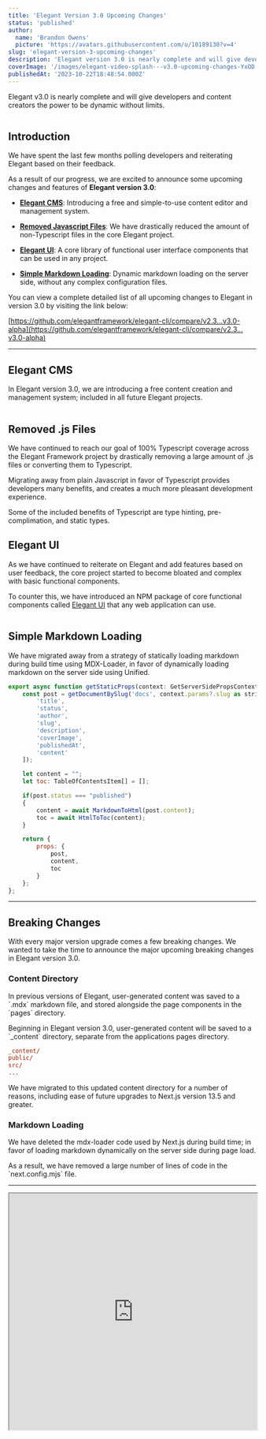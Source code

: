 ```yaml
---
title: 'Elegant Version 3.0 Upcoming Changes'
status: 'published'
author:
  name: 'Brandon Owens'
  picture: 'https://avatars.githubusercontent.com/u/10189130?v=4'
slug: 'elegant-version-3-upcoming-changes'
description: 'Elegant version 3.0 is nearly complete and will give developers and content creators the power to be dynamic without any limits.'
coverImage: '/images/elegant-video-splash---v3.0-upcoming-changes-YxOD.jpg'
publishedAt: '2023-10-22T18:48:54.000Z'
---
```


Elegant v3.0 is nearly complete and will give developers and content creators the power to be dynamic without limits.

<div class="my-8 shadow-xl"><img class="rounded-xl" src="/images/screenshot-2023-10-03-192552-k2OT.png" alt=""></div>

## Introduction

We have spent the last few months polling developers and reiterating Elegant based on their feedback. <br>

As a result of our progress, we are excited to announce some upcoming changes and features of **Elegant version 3.0**:

- [**Elegant CMS**](#elegant-cms): Introducing a free and simple-to-use content editor and management system.

- [**Removed Javascript Files**](#removed-js-files): We have drastically reduced the amount of non-Typescript files in the core Elegant project.

- [**Elegant UI**](#elegant-ui): A core library of functional user interface components that can be used in any project.

- [**Simple Markdown Loading**](#simple-markdown-loading): Dynamic markdown loading on the server side, without any complex configuration files.

You can view a complete detailed list of all upcoming changes to Elegant in version 3.0 by visiting the link below:

[https://github.com/elegantframework/elegant-cli/compare/v2.3…v3.0-alpha](https://github.com/elegantframework/elegant-cli/compare/v2.3…v3.0-alpha)

---

## Elegant CMS

In Elegant version 3.0, we are introducing a free content creation and management system; included in all future Elegant projects.

<div class="my-8 shadow-xl"><img class="rounded-xl" src="/images/screenshot-2023-10-04-201526-AzNT.png" alt=""></div>

## Removed .js Files

We have continued to reach our goal of 100% Typescript coverage across the Elegant Framework project by drastically removing a large amount of .js files or converting them to Typescript.

Migrating away from plain Javascript in favor of Typescript provides developers many benefits, and creates a much more pleasant development experience.

Some of the included benefits of Typescript are type hinting, pre-complimation, and static types.

## Elegant UI

As we have continued to reiterate on Elegant and add features based on user feedback, the core project started to become bloated and complex with basic functional components.

To counter this, we have introduced an NPM package of core functional components called [Elegant UI](https://www.npmjs.com/package/@brandonowens/elegant-ui) that any web application can use.

<div class="my-8 shadow-xl"><img class="rounded-xl" src="/images/screenshot-2023-10-04-201340-A1Mz.png" alt=""></div>

## Simple Markdown Loading

We have migrated away from a strategy of statically loading markdown during build time using MDX-Loader, in favor of dynamically loading markdown on the server side using Unified.

```javascript
export async function getStaticProps(context: GetServerSidePropsContext) {
    const post = getDocumentBySlug('docs', context.params?.slug as string, [
        'title',
        'status',
        'author',
        'slug',
        'description',
        'coverImage',
        'publishedAt',
        'content'
    ]);

    let content = "";
    let toc: TableOfContentsItem[] = [];

    if(post.status === "published")
    {
        content = await MarkdownToHtml(post.content);
        toc = await HtmlToToc(content);
    }

    return {
        props: { 
            post,
            content,
            toc
        }
    };
};
```

---

## Breaking Changes

With every major version upgrade comes a few breaking changes. We wanted to take the time to announce the major upcoming breaking changes in Elegant version 3.0.

### Content Directory

In previous versions of Elegant, user-generated content was saved to a \`.mdx\` markdown file, and stored alongside the page components in the \`pages\` directory.

Beginning in Elegant version 3.0, user-generated content will be saved to a \`\_content\` directory, separate from the applications pages directory.

```ini
_content/
public/
src/
...
```

We have migrated to this updated content directory for a number of reasons, including ease of future upgrades to Next.js version 13.5 and greater.

### Markdown Loading

We have deleted the mdx-loader code used by Next.js during build time; in favor of loading markdown dynamically on the server side during page load.

As a result, we have removed a large number of lines of code in the \`next.config.mjs\` file.

---

<div data-youtube-video=""><script type="application/ld+json">{"@context":"https://schema.org","@type":"VideoObject","name":"Elegant Version 3.0 Upcoming Changes","description":"Elegant v3.0 is nearly complete and will give developers and content creators the power to be dynamic without limits.","contentUrl":"https://youtu.be/GNElX7zXYkE","embedUrl":"https://www.youtube.com/embed/GNElX7zXYkE","uploadDate":"2023-10-17T08:00:00+08:00","thumbnailUrl":["https://img.youtube.com/vi/GNElX7zXYkE/0.jpg"]}</script><iframe width="100%" height="480" allowfullscreen="true" autoplay="false" disablekbcontrols="false" enableiframeapi="false" endtime="0" ivloadpolicy="0" loop="false" modestbranding="false" origin="" playlist="" src="https://www.youtube.com/embed/GNElX7zXYkE" start="0"></iframe></div>

